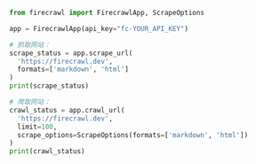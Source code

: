 ```python Python
from firecrawl import FirecrawlApp, ScrapeOptions

app = FirecrawlApp(api_key="fc-YOUR_API_KEY")

# 抓取网站：
scrape_status = app.scrape_url(
  'https://firecrawl.dev', 
  formats=['markdown', 'html']
)
print(scrape_status)

# 爬取网站：
crawl_status = app.crawl_url(
  'https://firecrawl.dev', 
  limit=100, 
  scrape_options=ScrapeOptions(formats=['markdown', 'html'])
)
print(crawl_status)
```
